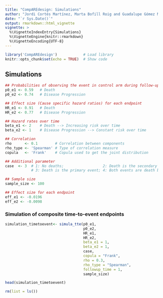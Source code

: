 ---
title: "CompAREdesign: Simulations"
author: "Jordi Cortés Martínez, Marta Bofill Roig and Guadalupe Gómez Melis"
date: "`r Sys.Date()`"
output: rmarkdown::html_vignette
vignette: >
  %\VignetteIndexEntry{Simulations}
  %\VignetteEngine{knitr::rmarkdown}
  %\VignetteEncoding{UTF-8}
---

```{r setup, include=FALSE, echo=FALSE}
library('CompAREdesign')            # Load library
knitr::opts_chunk$set(echo = TRUE)  # Show code
```

## Simulations

```{r}
## Probabilities of observing the event in control arm during follow-up
p0_e1 <- 0.59   # Death
p0_e2 <- 0.74   # Disease Progression  

## Effect size (Cause specific hazard ratios) for each endpoint
HR_e1 <- 0.91   # Death
HR_e2 <- 0.77   # Disease Progression

## Hazard rates over time
beta_e1 <- 2    # Death --> Increasing risk over time
beta_e2 <- 1    # Disease Progression --> Constant risk over time

## Correlation
rho      <- 0.1        # Correlation between components
rho_type <- 'Spearman' # Type of correlation measure
copula   <- 'Frank'    # Copula used to get the joint distribution

## Additional parameter
case  <- 3  # 1: No deaths;                  2: Death is the secondary event; 
            # 3: Death is the primary event; 4: Both events are death by different causes

## Sample size
sample_size <- 100

## Effect size for each endpoint
eff_e1 <- -0.0196  
eff_e2 <- -0.0098

```

### Simulation of composite time-to-event endpoints

```{r}
simulation_timetoevent<- simula_tte(p0_e1, 
                                    p0_e2, 
                                    HR_e1, 
                                    HR_e2, 
                                    beta_e1 = 1, 
                                    beta_e2 = 1, 
                                    case, 
                                    copula = "Frank", 
                                    rho = 0.3, 
                                    rho_type = "Spearman", 
                                    followup_time = 1, 
                                    sample_size)
```

```{r}
head(simulation_timetoevent)
```




```{r, echo = FALSE}
rm(list = ls())
```